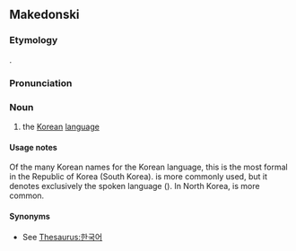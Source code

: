 ==Makedonski==

===Etymology===
{{ko-etym-Sino|韓國|[[Korea]]|語|[[language]]|suffix=y}}.

===Pronunciation===
{{ko-IPA|l=y}}

===Noun===
{{ko-noun|hanja=韓國語}}

# {{senseid|ko|Q9176}} the [[Korean]] [[language]]

====Usage notes====
Of the many Korean names for the Korean language, this is the most formal in the Republic of Korea (South Korea). {{ko-l|한국말}} is more commonly used, but it denotes exclusively the spoken language ({{ko-l|말|speech}}). In North Korea, {{ko-l|조선말}} is more common.

====Synonyms====
* See [[Thesaurus:한국어]]

{{C|ko|Languages|Korean}}